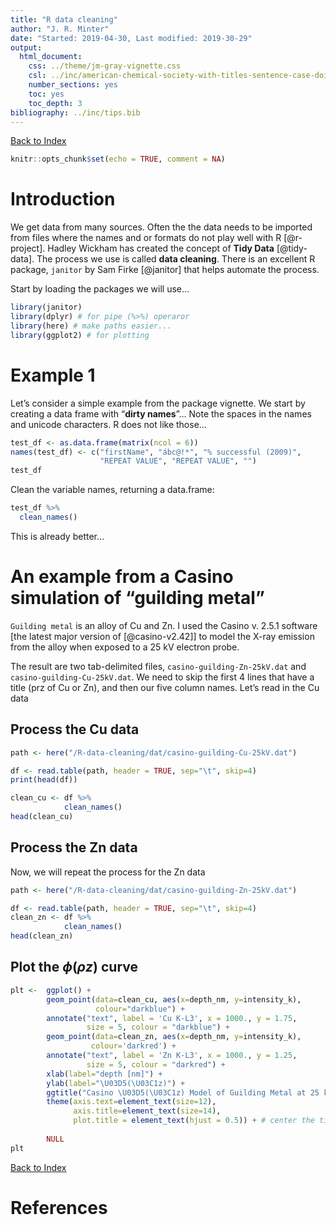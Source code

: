 ```yaml
---
title: "R data cleaning"
author: "J. R. Minter"
date: "Started: 2019-04-30, Last modified: 2019-30-29"
output:
  html_document:
    css: ../theme/jm-gray-vignette.css
    csl: ../inc/american-chemical-society-with-titles-sentence-case-doi.csl
    number_sections: yes
    toc: yes
    toc_depth: 3
bibliography: ../inc/tips.bib
---
```


[Back to Index](../README.html)

```r
knitr::opts_chunk$set(echo = TRUE, comment = NA)
```

# Introduction

We get data from many sources. Often the the data needs to be imported from
files where the names and or formats do not play well with R [@r-project].
Hadley Wickham has created the concept of **Tidy Data** [@tidy-data]. The
process we use is called **data cleaning**. There is an excellent R package,
`janitor` by Sam Firke [@janitor] that helps automate the process.

Start by loading the packages we will use...


```r
library(janitor)
library(dplyr) # for pipe (%>%) operaror
library(here) # make paths easier...
library(ggplot2) # for plotting
```

# Example 1

Let's consider a simple example from the package vignette. We start by creating
a data frame with "**dirty names**"... Note the spaces in the names and unicode
characters. R does not like those...

```r
test_df <- as.data.frame(matrix(ncol = 6))
names(test_df) <- c("firstName", "ábc@!*", "% successful (2009)",
                    "REPEAT VALUE", "REPEAT VALUE", "")
test_df
```

Clean the variable names, returning a data.frame:

```r
test_df %>%
  clean_names()
```

This is already better...

# An example from a Casino simulation of "guilding metal"

`Guilding metal` is an alloy of Cu and Zn. I used the Casino v. 2.5.1 software
[the latest major version of [@casino-v2.42]] to model the X-ray emission from
the alloy when exposed to a 25 kV electron probe.

The result are two tab-delimited files, `casino-guilding-Zn-25kV.dat` and
`casino-guilding-Cu-25kV.dat`. We need to skip the first 4 lines that have
a title (prz of Cu or Zn), and then our five column names. Let's read in the
Cu data

## Process the Cu data

```r

path <- here("/R-data-cleaning/dat/casino-guilding-Cu-25kV.dat")

df <- read.table(path, header = TRUE, sep="\t", skip=4)
print(head(df))

clean_cu <- df %>%
            clean_names()
head(clean_cu)
```

## Process the Zn data

Now, we will repeat the process for the Zn data


```r

path <- here("/R-data-cleaning/dat/casino-guilding-Zn-25kV.dat")

df <- read.table(path, header = TRUE, sep="\t", skip=4)
clean_zn <- df %>%
            clean_names()
head(clean_zn)
```

## Plot the $\phi (\rho z)$ curve

```r

plt <-  ggplot() +
        geom_point(data=clean_cu, aes(x=depth_nm, y=intensity_k),
                   colour="darkblue") +
        annotate("text", label = 'Cu K-L3', x = 1000., y = 1.75,
                 size = 5, colour = "darkblue") +
        geom_point(data=clean_zn, aes(x=depth_nm, y=intensity_k),
                  colour='darkred') +
        annotate("text", label = 'Zn K-L3', x = 1000., y = 1.25,
                 size = 5, colour = "darkred") +
        xlab(label="depth [nm]") +
        ylab(label="\U03D5(\U03C1z)") +
        ggtitle("Casino \U03D5(\U03C1z) Model of Guilding Metal at 25 kV") +
        theme(axis.text=element_text(size=12),
              axis.title=element_text(size=14),
              plot.title = element_text(hjust = 0.5)) + # center the title
        
        NULL
plt
```





[Back to Index](../README.html)

# References